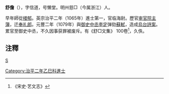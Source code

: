 '''舒儋'''（{{bd|?||?|}}），字信道，号懒堂。明州慈□（今属浙江）人。

早年師從[[楼郁|楼郁]]。英宗治平二年（1065年）進士第一，官临海尉。歷官[[审官院|审官院]][[主簿|主簿]]，迁[[奉礼郎|奉礼郎]]。元豐二年（1079年）與[[御史中丞|御史中丞]][[李定|李定]]弹劾[[蘇軾|蘇軾]]，造成[[烏台詩案|烏台詩案]]。累官至御史中丞，不久因事获罪被废斥。有《舒□文集》 100卷<ref>《宋史·艺文志》</ref>，久佚。

== 注釋 ==
{{reflist}}
[[category:宋朝政治人物|S]]
[[Category:治平二年乙巳科進士|Category:治平二年乙巳科進士]]